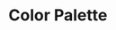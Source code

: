 
<Meta title="Colors" />

<h1>Color Palette</h1>

<ColorPalette>
  <ColorItem
    title="white & black"
    colors={{ white: "#FFFFFF", black: "#000000" }}
  />
  <ColorItem title="primary" colors={{ blue: "#1A6DFF", gray: "#717680" }} />
  <ColorItem
    title="blue"
    subtitle="Blue Scale"
    colors={{
      blue1: "#EDF2FF",
      blue2: "#C1D2FC",
      blue3: "#4980F7",
      blue4: "#0038B2",
      blue5: "#01277A",
    }}
  />
  <ColorItem
    title="gray"
    subtitle="Gray Scale"
    colors={{
      gray1: "#F6F6F6",
      gray2: "#EEEEEE",
      gray3: "#E2E2E2",
      gray4: "#CBCBCB",
      gray5: "#AFAFAF",
      gray6: "#808080",
      gray7: "#535353",
    }}
  />
  <ColorItem
    title="red"
    subtitle="Red Scale"
    colors={{
      red1: "#FFCFCF",
      red2: "#FF9B9B",
      red3: "#FF5C5C",
      red4: "#DF1D1D",
      red5: "#BC0000",
    }}
  />
  <ColorItem
    title="green"
    subtitle="Green Scale"
    colors={{
      green1: "#D9F4D2",
      green2: "#A6DA98",
      green3: "#34963C",
      green4: "#236F2A",
      green5: "#113D15",
    }}
  />
</ColorPalette>
